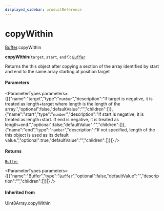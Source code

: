 ```yaml
---
displayed_sidebar: productReference
---
```



# copyWithin

[Buffer](../../interfaces/Buffer.mdx).copyWithin

**copyWithin**(`target`, `start`, `end?`): [`Buffer`](../../variables/Buffer-1.mdx)

Returns the this object after copying a section of the array identified by start and end
to the same array starting at position target

#### Parameters

<ParameterTypes parameters={[{"name":"target","type":"`number`","description":"If target is negative, it is treated as length+target where length is the length of the array.","optional":false,"defaultValue":"","children":[]},{"name":"start","type":"`number`","description":"If start is negative, it is treated as length+start. If end is negative, it is treated as length+end.","optional":false,"defaultValue":"","children":[]},{"name":"end","type":"`number`","description":"If not specified, length of the this object is used as its default value.","optional":true,"defaultValue":"","children":[]}]} />

#### Returns

[`Buffer`](../../variables/Buffer-1.mdx)

<ParameterTypes parameters={[{"name":"Buffer","type":"[`Buffer`](../../variables/Buffer-1.mdx)","optional":false,"defaultValue":"","description":"","children":[]}]} />

#### Inherited from

Uint8Array.copyWithin

